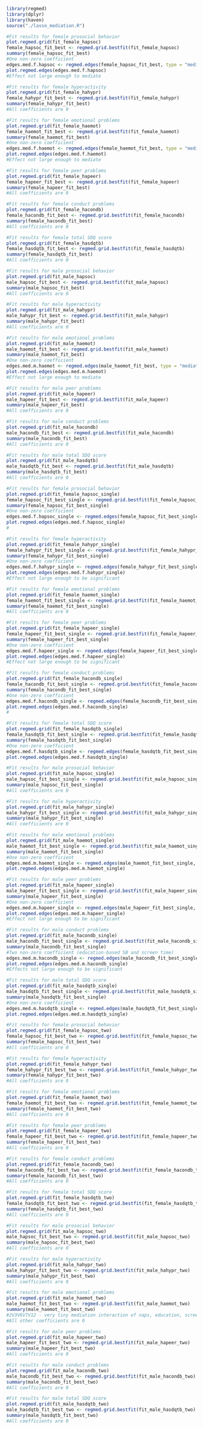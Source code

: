 ```r
library(regmed)
library(dplyr)
library(haven)
source("./lasso_mediation.R")
```

```r
#Fit results for female prosocial behavior 
plot.regmed.grid(fit_female_hapsoc)
female_hapsoc_fit_best <- regmed.grid.bestfit(fit_female_hapsoc)
summary(female_hapsoc_fit_best)
#One non-zero coefficient 
edges.med.f.hapsoc <- regmed.edges(female_hapsoc_fit_best, type = "mediators")
plot.regmed.edges(edges.med.f.hapsoc)
#Effect not large enough to mediate
```

```r
#Fit results for female hyperactivity 
plot.regmed.grid(fit_female_hahypr)
female_hahypr_fit_best <- regmed.grid.bestfit(fit_female_hahypr)
summary(female_hahypr_fit_best)
#All coefficients are 0 
```

```r
#Fit results for female emotional problems  
plot.regmed.grid(fit_female_haemot)
female_haemot_fit_best <- regmed.grid.bestfit(fit_female_haemot)
summary(female_haemot_fit_best)
#One non-zero coefficient 
edges.med.f.haemot <- regmed.edges(female_haemot_fit_best, type = "mediators")
plot.regmed.edges(edges.med.f.haemot)
#Effect not large enough to mediate
```

```r
#Fit results for female peer problems  
plot.regmed.grid(fit_female_hapeer)
female_hapeer_fit_best <- regmed.grid.bestfit(fit_female_hapeer)
summary(female_hapeer_fit_best)
#All coefficients are 0 
```

```r
#Fit results for female conduct problems 
plot.regmed.grid(fit_female_hacondb)
female_hacondb_fit_best <- regmed.grid.bestfit(fit_female_hacondb)
summary(female_hacondb_fit_best)
#All coefficients are 0 
```

```r
#Fit results for female total SDQ score  
plot.regmed.grid(fit_female_hasdqtb)
female_hasdqtb_fit_best <- regmed.grid.bestfit(fit_female_hasdqtb)
summary(female_hasdqtb_fit_best)
#All coefficients are 0 
```
```r
#Fit results for male prosocial behavior 
plot.regmed.grid(fit_male_hapsoc)
male_hapsoc_fit_best <- regmed.grid.bestfit(fit_male_hapsoc)
summary(male_hapsoc_fit_best)
#All coefficients are 0 
```

```r
#Fit results for male hyperactivity 
plot.regmed.grid(fit_male_hahypr)
male_hahypr_fit_best <- regmed.grid.bestfit(fit_male_hahypr)
summary(male_hahypr_fit_best)
#All coefficients are 0 
```

```r
#Fit results for male emotional problems  
plot.regmed.grid(fit_male_haemot)
male_haemot_fit_best <- regmed.grid.bestfit(fit_male_haemot)
summary(male_haemot_fit_best)
#One non-zero coefficient 
edges.med.m.haemot <- regmed.edges(male_haemot_fit_best, type = "mediators")
plot.regmed.edges(edges.med.m.haemot)
#Effect not large enough to mediate
```

```r
#Fit results for male peer problems  
plot.regmed.grid(fit_male_hapeer)
male_hapeer_fit_best <- regmed.grid.bestfit(fit_male_hapeer)
summary(male_hapeer_fit_best)
#All coefficients are 0 
```

```r
#Fit results for male conduct problems 
plot.regmed.grid(fit_male_hacondb)
male_hacondb_fit_best <- regmed.grid.bestfit(fit_male_hacondb)
summary(male_hacondb_fit_best)
#All coefficients are 0 
```

```r
#Fit results for male total SDQ score  
plot.regmed.grid(fit_male_hasdqtb)
male_hasdqtb_fit_best <- regmed.grid.bestfit(fit_male_hasdqtb)
summary(male_hasdqtb_fit_best)
#All coefficients are 0 
```

```r
#Fit results for female prosocial behavior 
plot.regmed.grid(fit_female_hapsoc_single)
female_hapsoc_fit_best_single <- regmed.grid.bestfit(fit_female_hapsoc_single)
summary(female_hapsoc_fit_best_single)
#One non-zero coefficient 
edges.med.f.hapsoc_single <- regmed.edges(female_hapsoc_fit_best_single, type = "mediators")
plot.regmed.edges(edges.med.f.hapsoc_single)
#
```

```r
#Fit results for female hyperactivity 
plot.regmed.grid(fit_female_hahypr_single)
female_hahypr_fit_best_single <- regmed.grid.bestfit(fit_female_hahypr_single)
summary(female_hahypr_fit_best_single)
#One non-zero coefficient 
edges.med.f.hahypr_single <- regmed.edges(female_hahypr_fit_best_single, type = "mediators")
plot.regmed.edges(edges.med.f.hahypr_single)
#Effect not large enough to be significant 
```

```r
#Fit results for female emotional problems  
plot.regmed.grid(fit_female_haemot_single)
female_haemot_fit_best_single <- regmed.grid.bestfit(fit_female_haemot_single)
summary(female_haemot_fit_best_single)
#All coefficients are 0 
```

```r
#Fit results for female peer problems  
plot.regmed.grid(fit_female_hapeer_single)
female_hapeer_fit_best_single <- regmed.grid.bestfit(fit_female_hapeer_single)
summary(female_hapeer_fit_best_single)
#One non-zero coefficient 
edges.med.f.hapeer_single <- regmed.edges(female_hapeer_fit_best_single, type = "mediators")
plot.regmed.edges(edges.med.f.hapeer_single)
#Effect not large enough to be significant 
```

```r
#Fit results for female conduct problems 
plot.regmed.grid(fit_female_hacondb_single)
female_hacondb_fit_best_single <- regmed.grid.bestfit(fit_female_hacondb_single)
summary(female_hacondb_fit_best_single)
#One non-zero coefficient 
edges.med.f.hacondb_single <- regmed.edges(female_hacondb_fit_best_single, type = "mediators")
plot.regmed.edges(edges.med.f.hacondb_single)
#
```

```r
#Fit results for female total SDQ score  
plot.regmed.grid(fit_female_hasdqtb_single)
female_hasdqtb_fit_best_single <- regmed.grid.bestfit(fit_female_hasdqtb_single)
summary(female_hasdqtb_fit_best_single)
#One non-zero coefficient 
edges.med.f.hasdqtb_single <- regmed.edges(female_hasdqtb_fit_best_single, type = "mediators")
plot.regmed.edges(edges.med.f.hasdqtb_single)
```

```r
#Fit results for male prosocial behavior 
plot.regmed.grid(fit_male_hapsoc_single)
male_hapsoc_fit_best_single <- regmed.grid.bestfit(fit_male_hapsoc_single)
summary(male_hapsoc_fit_best_single)
#All coefficients are 0 
```

```r
#Fit results for male hyperactivity 
plot.regmed.grid(fit_male_hahypr_single)
male_hahypr_fit_best_single <- regmed.grid.bestfit(fit_male_hahypr_single)
summary(male_hahypr_fit_best_single)
#All coefficients are 0 
```

```r
#Fit results for male emotional problems  
plot.regmed.grid(fit_male_haemot_single)
male_haemot_fit_best_single <- regmed.grid.bestfit(fit_male_haemot_single)
summary(male_haemot_fit_best_single)
#One non-zero coefficient 
edges.med.m.haemot_single <- regmed.edges(male_haemot_fit_best_single, type = "mediators")
plot.regmed.edges(edges.med.m.haemot_single)
```

```r
#Fit results for male peer problems  
plot.regmed.grid(fit_male_hapeer_single)
male_hapeer_fit_best_single <- regmed.grid.bestfit(fit_male_hapeer_single)
summary(male_hapeer_fit_best_single)
#One non-zero coefficient 
edges.med.m.hapeer_single <- regmed.edges(male_hapeer_fit_best_single, type = "mediators")
plot.regmed.edges(edges.med.m.hapeer_single)
#Effect not large enough to be significant 
```

```r
#Fit results for male conduct problems 
plot.regmed.grid(fit_male_hacondb_single)
male_hacondb_fit_best_single <- regmed.grid.bestfit(fit_male_hacondb_single)
summary(male_hacondb_fit_best_single)
#Two non-zero coefficient (education-based SB and screen time)
edges.med.m.hacondb_single <- regmed.edges(male_hacondb_fit_best_single, type = "mediators")
plot.regmed.edges(edges.med.m.hacondb_single)
#Effects not large enough to be significant 
```

```r
#Fit results for male total SDQ score  
plot.regmed.grid(fit_male_hasdqtb_single)
male_hasdqtb_fit_best_single <- regmed.grid.bestfit(fit_male_hasdqtb_single)
summary(male_hasdqtb_fit_best_single)
#One non-zero coefficient 
edges.med.m.hasdqtb_single <- regmed.edges(male_hasdqtb_fit_best_single, type = "mediators")
plot.regmed.edges(edges.med.m.hasdqtb_single)
```

```r
#Fit results for female prosocial behavior 
plot.regmed.grid(fit_female_hapsoc_two)
female_hapsoc_fit_best_two <- regmed.grid.bestfit(fit_female_hapsoc_two)
summary(female_hapsoc_fit_best_two)
#All coefficients are 0 
```

```r
#Fit results for female hyperactivity 
plot.regmed.grid(fit_female_hahypr_two)
female_hahypr_fit_best_two <- regmed.grid.bestfit(fit_female_hahypr_two)
summary(female_hahypr_fit_best_two)
#All coefficients are 0 
```

```r
#Fit results for female emotional problems  
plot.regmed.grid(fit_female_haemot_two)
female_haemot_fit_best_two <- regmed.grid.bestfit(fit_female_haemot_two)
summary(female_haemot_fit_best_two)
#All coefficients are 0 
```

```r
#Fit results for female peer problems  
plot.regmed.grid(fit_female_hapeer_two)
female_hapeer_fit_best_two <- regmed.grid.bestfit(fit_female_hapeer_two)
summary(female_hapeer_fit_best_two)
#All coefficients are 0 
```

```r
#Fit results for female conduct problems 
plot.regmed.grid(fit_female_hacondb_two)
female_hacondb_fit_best_two <- regmed.grid.bestfit(fit_female_hacondb_two)
summary(female_hacondb_fit_best_two)
#All coefficients are 0 
```

```r
#Fit results for female total SDQ score  
plot.regmed.grid(fit_female_hasdqtb_two)
female_hasdqtb_fit_best_two <- regmed.grid.bestfit(fit_female_hasdqtb_two)
summary(female_hasdqtb_fit_best_two)
#All coefficients are 0 
```

```r
#Fit results for male prosocial behavior 
plot.regmed.grid(fit_male_hapsoc_two)
male_hapsoc_fit_best_two <- regmed.grid.bestfit(fit_male_hapsoc_two)
summary(male_hapsoc_fit_best_two)
#All coefficients are 0 
```

```r
#Fit results for male hyperactivity 
plot.regmed.grid(fit_male_hahypr_two)
male_hahypr_fit_best_two <- regmed.grid.bestfit(fit_male_hahypr_two)
summary(male_hahypr_fit_best_two)
#All coefficients are 0 
```

```r
#Fit results for male emotional problems  
plot.regmed.grid(fit_male_haemot_two)
male_haemot_fit_best_two <- regmed.grid.bestfit(fit_male_haemot_two)
summary(male_haemot_fit_best_two)
#2V3V6V7V12 - very tiny mediation interaction of naps, education, screen time, self-care, and household LPA
#All other coefficients are 0 
```

```r
#Fit results for male peer problems  
plot.regmed.grid(fit_male_hapeer_two)
male_hapeer_fit_best_two <- regmed.grid.bestfit(fit_male_hapeer_two)
summary(male_hapeer_fit_best_two)
#All coefficients are 0 
```

```r
#Fit results for male conduct problems 
plot.regmed.grid(fit_male_hacondb_two)
male_hacondb_fit_best_two <- regmed.grid.bestfit(fit_male_hacondb_two)
summary(male_hacondb_fit_best_two)
#All coefficients are 0 
```

```r
#Fit results for male total SDQ score  
plot.regmed.grid(fit_male_hasdqtb_two)
male_hasdqtb_fit_best_two <- regmed.grid.bestfit(fit_male_hasdqtb_two)
summary(male_hasdqtb_fit_best_two)
#All coefficients are 0 
```